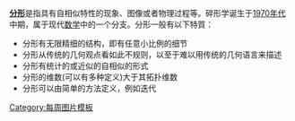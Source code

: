 '''[[分形]]'''是指具有自相似特性的现象、图像或者物理过程等。碎形学诞生于[[1970年代]]中期，属于现代[[数学]]中的一个分支。分形一般有以下特質：
*分形有无限精细的结构，即有任意小比例的细节
*分形从传统的几何观点看如此不规则，以至于难以用传统的几何语言来描述
*分形有统计的或近似的自相似的形式
*分形的维数(可以有多种定义)大于其拓扑维数
*分形可以由简单的方法定义，例如迭代
<noinclude>[[Category:每周图片模板]]</noinclude>